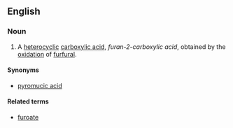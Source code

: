 ==English==

===Noun===
{{en-noun|head=[[furoic]] [[acid]]|-}}

# {{label|en|organic compound}} A [[heterocyclic]] [[carboxylic acid]], ''furan-2-carboxylic acid'', obtained by the [[oxidation]] of [[furfural]].

====Synonyms====
* [[pyromucic acid]]

====Related terms====
* [[furoate]]